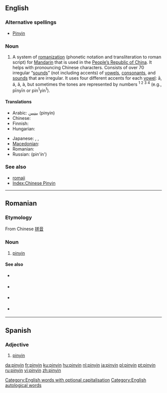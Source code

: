 {{also|Pinyin}}
==English==

===Alternative spellings===
* [[Pinyin]] <!--Collins only gives upper, M-W only gives lower, Encarta gives both but puts upper first-->

===Noun===
{{wikipedia}}
{{en-noun|-}}

# A system of [[romanization]] (phonetic notation and transliteration to roman script) for [[Mandarin]] that is used in the [[People's Republic of China|People’s Republic of China]]. It helps with pronouncing Chinese characters. Consists of over 70 irregular “[[sounds]]” (not including accents) of [[vowel|vowels]], [[consonant]]s, and [[sounds]] that are irregular. It uses four different accents for each [[vowel]]: ā, á, ǎ, à, but sometimes the tones are represented by numbers <sup>1 2 3 4</sup> (e.g., pīnyīn or pin<sup>1</sup>yin<sup>1</sup>).

====Translations====
{{trans-top|romanization of Mandarin Chinese}}
* Arabic: [[بينيين]] (pinyin)
* Chinese: {{t-|cmn|拼音|tr=pīnyīn|sc=Hani|xs=Mandarin}}
* Finnish: {{t-|fi|pinyin}}
* Hungarian: {{t-|hu|pinjin}}
{{trans-mid}}
* Japanese: {{t+|ja|ピンイン|tr=pin’in|sc=Jpan}}, {{t-|ja|拼音|tr=pin’in|sc=Jpan}}, {{t|ja|ピン音|tr=pin’in|sc=Jpan}}
* [[Macedonian]]: {{t+|mk|пинјин|m|tr=pínjin|sc=Cyrl|xs=Macedonian}}
* Romanian: {{t-|ro|pinyin|n}}
* Russian: {{t+|ru|пиньинь|m|sc=Cyrl}} (pin'ín')
{{trans-bottom}}

===See also===
* [[romaji]]
* [[Index:Chinese Pinyin]]

[[Category:English words with optional capitalisation]]
[[Category:English autological words]]

----

==Romanian==

===Etymology===
From Chinese [[拼音]]

===Noun===
{{ro-noun|n}}

# [[#English|pinyin]]

====See also====
{{top2}}
* {{l|ro|plat}} {{i|1st tone}}
* {{l|ro|crescând}} {{i|2nd tone}}
{{mid2}}
* {{l|ro|scăzând-crescând}} {{i|3rd tone}}
* {{l|ro|scăzând}} {{i| 4th tone}}
{{bottom2}}

----

==Spanish==

===Adjective===
{{es-adj|pl=pinyines}}

# [[#English|pinyin]]

[[da:pinyin]]
[[fr:pinyin]]
[[ku:pinyin]]
[[hu:pinyin]]
[[nl:pinyin]]
[[ja:pinyin]]
[[pl:pinyin]]
[[pt:pinyin]]
[[ru:pinyin]]
[[vi:pinyin]]
[[zh:pinyin]]